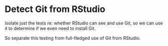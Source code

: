 # Detect Git from RStudio {#rstudio-see-git}

Isolate just the tests re: whether RStudio can see and use Git, so we can use it to determine if we even need to install Git.

So separate this testing from full-fledged use of Git from RStudio.
